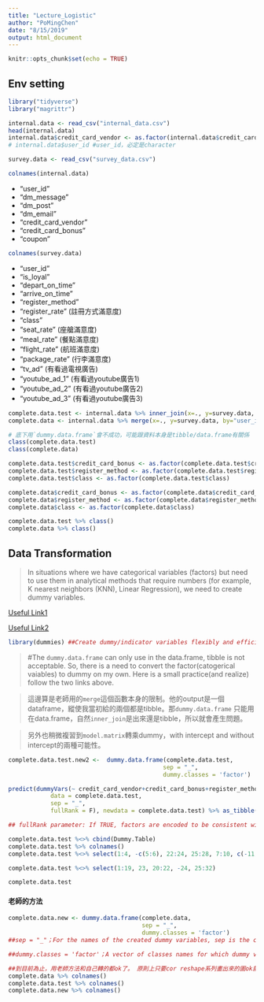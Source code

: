 ```yaml
---
title: "Lecture_Logistic"
author: "PoMingChen"
date: "8/15/2019"
output: html_document
---
```


```r
knitr::opts_chunk$set(echo = TRUE)
```

## Env setting

```r
library("tidyverse")
library("magrittr")
```

```r
internal.data <- read_csv("internal_data.csv") 
head(internal.data)
internal.data$credit_card_vendor <- as.factor(internal.data$credit_card_vendor) ##發卡信用卡單位，必定是factor
# internal.data$user_id #user_id，必定是character
```

```r
survey.data <- read_csv("survey_data.csv")
```

```r
colnames(internal.data)
```

- "user_id"            
- "dm_message"         
- "dm_post"           
- "dm_email"           
- "credit_card_vendor"
- "credit_card_bonus"  
- "coupon"   

```r
colnames(survey.data)
```

- "user_id"         
- "is_loyal"        
- "depart_on_time"  
- "arrive_on_time"  
- "register_method" 
- "register_rate" (註冊方式滿意度)
- "class"           
- "seat_rate"    (座艙滿意度)   
- "meal_rate"    (餐點滿意度)
- "flight_rate"  (航班滿意度)  
- "package_rate" (行李滿意度)    
- "tv_ad"        (有看過電視廣告)
- "youtube_ad_1" (有看過youtube廣告1)
- "youtube_ad_2" (有看過youtube廣告2)  
- "youtube_ad_3" (有看過youtube廣告3)  

```r
complete.data.test <- internal.data %>% inner_join(x=., y=survey.data, by="user_id")
complete.data <- internal.data %>% merge(x=., y=survey.data, by="user_id")
```

```r
# 底下用`dummy.data.frame`會不成功，可能跟資料本身是tibble/data.frame有關係
class(complete.data.test)
class(complete.data)
```


```r
complete.data.test$credit_card_bonus <- as.factor(complete.data.test$credit_card_bonus)
complete.data.test$register_method <- as.factor(complete.data.test$register_method) 
complete.data.test$class <- as.factor(complete.data.test$class)
```


```r
complete.data$credit_card_bonus <- as.factor(complete.data$credit_card_bonus)
complete.data$register_method <- as.factor(complete.data$register_method) 
complete.data$class <- as.factor(complete.data$class)
```


```r
complete.data.test %>% class()
complete.data %>% class()
```

## Data Transformation

> In situations where we have categorical variables (factors) but need to use them in analytical methods that require numbers (for example, K nearest neighbors (KNN), Linear Regression), we need to create dummy variables.

[Useful Link1](https://subscription.packtpub.com/book/big_data_and_business_intelligence/9781783989065/1/ch01lvl1sec21/creating-dummies-for-categorical-variables)

[Useful Link2](https://www.r-bloggers.com/conversion-between-factor-and-dummies-in-r/)

```r
library(dummies) ##Create dummy/indicator variables flexibly and efficiently
```


> #The `dummy.data.frame` can only use in the data.frame, tibble is not acceptable. So, there is a need to convert the factor(catogerical vaiables) to dummy on my own. Here is a small practice(and realize) follow the two links above.

> 這邊算是老師用的`merge`這個函數本身的限制。他的output是一個dataframe，縱使我當初給的兩個都是tibble。那`dummy.data.frame` 只能用在data.frame，自然`inner_join`是出來還是tibble，所以就會產生問題。

> 另外也稍微複習到`model.matrix`轉乘dummy，with intercept and without intercept的兩種可能性。

```r
complete.data.test.new2 <-  dummy.data.frame(complete.data.test, 
                                            sep = "_",
                                            dummy.classes = 'factor')
```

```r
predict(dummyVars(~ credit_card_vendor+credit_card_bonus+register_method+class, 
            data = complete.data.test,
            sep = "_",
            fullRank = F), newdata = complete.data.test) %>% as_tibble() -> Dummy.Table

## fullRank parameter: If TRUE, factors are encoded to be consistent with model.matrix(with intercept) and the resulting there are no linear dependencies induced between the columns.
```


```r
complete.data.test %<>% cbind(Dummy.Table)
complete.data.test %>% colnames()
complete.data.test %<>% select(1:4, -c(5:6), 22:24, 25:28, 7:10, c(-11,-13), 29:32, 33:35,12:21) 

complete.data.test %<>% select(1:19, 23, 20:22, -24, 25:32)

complete.data.test
```


#### 老師的方法
```r
complete.data.new <- dummy.data.frame(complete.data,
                                      sep = "_", 
                                      dummy.classes = 'factor')
##sep = "_"；For the names of the created dummy variables, sep is the character used between the variable name and the value. (e.g. State_NY, State_PA , State_CA，中間那個底槓你如何用來表達新產生的眾多新變數之區分)

##dummy.classes = 'factor'；A vector of classes names for which dummy variables are created(e.g.你想要針對哪一種類型的變數，轉換成Dummy，dummy.classes = 'factor'就是針對factor的變數
```


```r
##到目前為止，用老師方法和自己轉的都ok了。 原則上只要cor reshape系列畫出來的圖ok就沒問題。
complete.data %>% colnames()
complete.data.test %>% colnames() 
complete.data.new %>% colnames()
```

